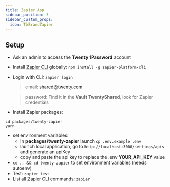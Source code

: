 ```yaml
---
title: Zapier App
sidebar_position: 3
sidebar_custom_props:
  icon: TbBrandZapier
---
```


## Setup
- Ask an admin to access the **Twenty 1Password** account
- Install [Zapier CLI](https://platform.zapier.com/quickstart/cli-tutorial) globally: `npm install -g zapier-platform-cli`
- Login with CLI: `zapier login`
  > email: shared@twenty.com

  > password: Find it in the **Vault TwentyShared**, look for Zapier credentials

- Install Zapier packages:
```
cd packages/twenty-zapier
yarn
```
- set environment variables:
  - In **packages/twenty-zapier** launch `cp .env.example .env`
  - launch local application, go to `http://localhost:3000/settings/apis` and generate an apiKey
  - copy and paste the api key to replace the .env **YOUR_API_KEY** value
- `cd .. && cd twenty-zapier` to set environment variables (needs autoenv)
- Test: `zapier test`
- List all Zapier CLI commands: `zapier`
